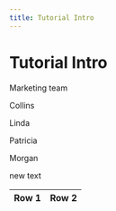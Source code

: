 ```yaml
---
title: Tutorial Intro
---
```


# Tutorial Intro

Marketing team

Collins

Linda

Patricia

Morgan

new text

| Row 1 | Row 2 |
| ----- | ----- |
